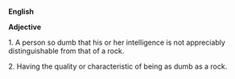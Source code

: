 '''English'''

'''Adjective'''

1.  A person so dumb that his or her intelligence is not appreciably distinguishable from that of a rock.

2.  Having the quality or characteristic of being as dumb as a rock.